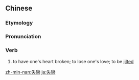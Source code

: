 {{also|失恋}}
==Chinese==
{{zh-forms|s=失恋}}

===Etymology===
{{rfe|zh}}

===Pronunciation===
{{zh-pron
|m=shīliàn
|c=sat1 lyun2
|h=pfs=sṳt-lien
|mn=sit-loân
|cat=v
}}

===Verb===
{{zh-verb}}

# to have one's heart broken; to lose one's love; to be [[jilted]]

[[zh-min-nan:失戀]]
[[ja:失戀]]